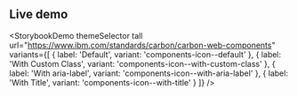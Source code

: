 ## Live demo

<StorybookDemo
  themeSelector
  tall
  url="https://www.ibm.com/standards/carbon/carbon-web-components"
  variants={[
    {
      label: 'Default',
      variant: 'components-icon--default'
    },
    {
      label: 'With Custom Class',
      variant: 'components-icon--with-custom-class'
    },
    {
      label: 'With aria-label',
      variant: 'components-icon--with-aria-label'
    },
    {
      label: 'With Title',
      variant: 'components-icon--with-title'
    }
  ]}
/>
